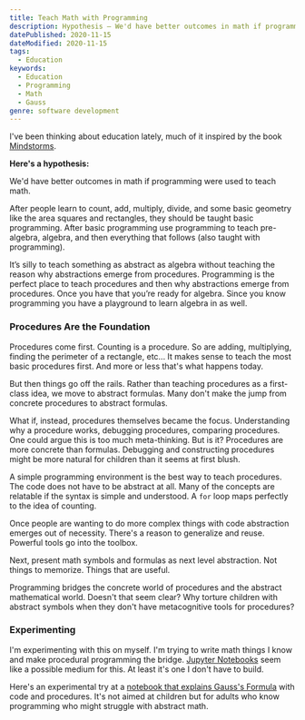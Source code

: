 ```yaml
---
title: Teach Math with Programming
description: Hypothesis – We'd have better outcomes in math if programming were used to teach math.
datePublished: 2020-11-15
dateModified: 2020-11-15
tags:
  - Education
keywords:
  - Education
  - Programming
  - Math
  - Gauss
genre: software development
---
```


I've been thinking about education lately, much of it inspired by the book [Mindstorms](http://worrydream.com/refs/Papert%20-%20Mindstorms%201st%20ed.pdf).

**Here's a hypothesis:**

We'd have better outcomes in math if programming were used to teach math.

After people learn to count, add, multiply, divide, and some basic geometry like the area squares and rectangles, they should be taught basic programming. After basic programming use programming to teach pre-algebra, algebra, and then everything that follows (also taught with programming).

It’s silly to teach something as abstract as algebra without teaching the reason why abstractions emerge from procedures. Programming is the perfect place to teach procedures and then why abstractions emerge from procedures. Once you have that you’re ready for algebra. Since you know programming you have a playground to learn algebra in as well.

### Procedures Are the Foundation

Procedures come first. Counting is a procedure. So are adding, multiplying, finding the perimeter of a rectangle, etc... It makes sense to teach the most basic procedures first. And more or less that's what happens today.

But then things go off the rails. Rather than teaching procedures as a first-class idea, we move to abstract formulas. Many don't make the jump from concrete procedures to abstract formulas.

What if, instead, procedures themselves became the focus. Understanding why a procedure works, debugging procedures, comparing procedures. One could argue this is too much meta-thinking. But is it? Procedures are more concrete than formulas. Debugging and constructing procedures might be more natural for children than it seems at first blush.

A simple programming environment is the best way to teach procedures. The code does not have to be abstract at all. Many of the concepts are relatable if the syntax is simple and understood. A `for` loop maps perfectly to the idea of counting.

Once people are wanting to do more complex things with code abstraction emerges out of necessity. There's a reason to generalize and reuse. Powerful tools go into the toolbox.

Next, present math symbols and formulas as next level abstraction. Not things to memorize. Things that are useful.

Programming bridges the concrete world of procedures and the abstract mathematical world. Doesn't that seem clear? Why torture children with abstract symbols when they don't have metacognitive tools for procedures?

### Experimenting

I'm experimenting with this on myself. I'm trying to write math things I know and make procedural programming the bridge. [Jupyter Notebooks](https://jupyter.org/) seem like a possible medium for this. At least it's one I don't have to build.

Here's an experimental try at a [notebook that explains Gauss's Formula](https://github.com/franklintarter/math-notebook/blob/main/Consecutive-Numbers.ipynb) with code and procedures. It's not aimed at children but for adults who know programming who might struggle with abstract math.
